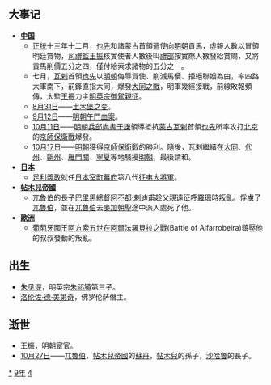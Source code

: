 {{yearTOC|1449|明'''[[正统_(年号)|正统]]十四年'''；陈鉴胡'''[[泰定_(陳鑑胡)|泰定]]二年'''；黄萧养'''[[东阳_(黄萧养)|东阳]]元年'''；越南'''[[大和_(黎邦基)|大和]]七年'''；日本'''[[文安_(後花園天皇)|文安]]六年'''，'''[[寶德|寶德]]元年'''}}

== 大事记 ==
*'''[[中国|中国]]'''
**[[正统_(年号)|正统]]十三年十二月，[[也先|也先]]和諸蒙古首領遣使向[[明朝|明朝]]貢馬，虛報人數以冒領明廷賞物，[[司禮監|司禮監]][[王振|王振]]核實使者人數後叫[[禮部|禮部]]按實際人數發給賞賜，又將貢馬削價五分之四，僅付給索求諸物的五分之一。
**七月，[[瓦剌|瓦剌]]首領[[也先|也先]]以[[明朝|明朝]]侮辱貢使、削減馬價、拒絕聯姻為由，率四路大軍南下，前鋒直指大同，爆發[[大同之戰|大同之戰]]，明軍幾經接戰，前線敗報頻傳，太監[[王振|王振]]力主[[明英宗|明英宗]][[御駕親征|御駕親征]]。
**[[8月31日|8月31日]]——[[土木之变|土木堡之变]]。
**[[9月12日|9月12日]]——[[明朝午門血案|明朝午門血案]]。
**[[10月11日|10月11日]]——[[明朝|明朝]][[兵部尚書|兵部尚書]][[于謙|于謙]]領導抵抗[[蒙古|蒙古]][[瓦剌|瓦剌]]首領[[也先|也先]]所率攻打[[北京|北京]]的[[京師保衛戰|京師保衛戰]]爆發。
**[[10月17日|10月17日]]——[[明朝|明朝]]獲得[[京師保衛戰|京師保衛戰]]的勝利。隨後，瓦剌繼續在[[大同|大同]]、[[代州|代州]]、[[朔州|朔州]]、[[雁門關|雁門關]]、[[寧夏|寧夏]]等地騷擾[[明朝|明朝]]，最後請和。
*'''[[日本|日本]]'''
**[[足利義政|足利義政]]就任[[日本|日本]][[室町幕府|室町幕府]]第八代[[征夷大將軍|征夷大將軍]]。
*'''[[帖木兒帝國|帖木兒帝國]]'''
**[[兀魯伯|兀魯伯]]的長子[[巴里黑|巴里黑]]總督[[阿不都·剌迪甫|阿不都·剌迪甫]]趁父親遠征[[呼羅珊|呼羅珊]]時叛亂。俘虜了[[兀魯伯|兀魯伯]]，並在[[兀魯伯|兀魯伯]]去[[麥加|麥加]][[朝聖|朝聖]]途中派人處死了他。
*'''[[歐洲|歐洲]]'''
**[[葡萄牙君主列表|葡萄牙國王]][[阿方索五世_(葡萄牙)|阿方索五世]]在[[阿爾法羅貝拉之戰|阿爾法羅貝拉之戰]](Battle of Alfarrobeira)鎮壓他的叔叔{{link-en|科英布拉公爵|Duke of Coimbra}}{{link-en|佩德羅|Peter, Duke of Coimbra}}發動的叛亂。

== 出生 ==
*[[朱见湜|朱见湜]]，明英宗[[明英宗|朱祁镇]]第三子。
*[[洛伦佐·德·美第奇|洛伦佐·德·美第奇]]，佛罗伦萨僭主。

== 逝世 ==
{{Wikisource year mention}}
*[[王振|王振]]，明朝宦官。
*[[10月27日|10月27日]]——[[兀魯伯|兀魯伯]]，[[帖木兒帝國|帖木兒帝國]]的[[苏丹_(称谓)|蘇丹]]，[[帖木兒|帖木兒]]的孫子，[[沙哈鲁|沙哈鲁]]的長子。

[[Category:1449年|*]]
[[Category:1440年代|9年]]
[[Category:15世纪各年|4]]